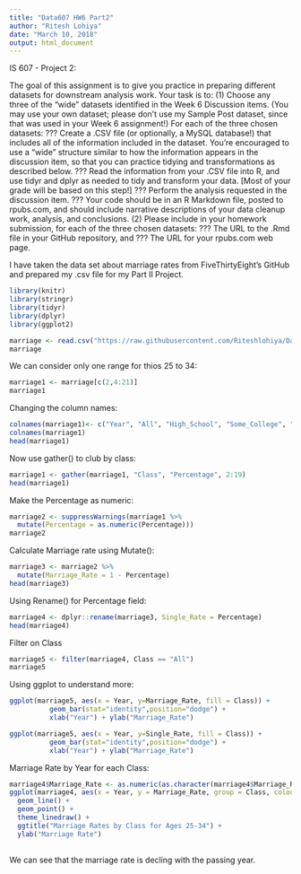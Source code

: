 ```yaml
---
title: "Data607 HW6 Part2"
author: "Ritesh Lohiya"
date: "March 10, 2018"
output: html_document
---
```

IS 607 - Project 2:

The goal of this assignment is to give you practice in preparing different datasets for downstream analysis work.
Your task is to:
(1) Choose any three of the "wide" datasets identified in the Week 6 Discussion items. (You may use your own dataset; please don't use my Sample Post dataset, since that was used in your Week 6 assignment!) For each of the three chosen datasets:
??? Create a .CSV file (or optionally, a MySQL database!) that includes all of the information included in the dataset. You're encouraged to use a "wide" structure similar to how the information appears in the discussion item, so that you can practice tidying and transformations as described below.
??? Read the information from your .CSV file into R, and use tidyr and dplyr as needed to tidy and transform your data. [Most of your grade will be based on this step!]
??? Perform the analysis requested in the discussion item.
??? Your code should be in an R Markdown file, posted to rpubs.com, and should include narrative descriptions of your data cleanup work, analysis, and conclusions.
(2) Please include in your homework submission, for each of the three chosen datasets:
??? The URL to the .Rmd file in your GitHub repository, and
??? The URL for your rpubs.com web page.

I have taken the data set about marriage rates from FiveThirtyEight's GitHub and prepared my .csv file for my Part II Project.
 
```r
library(knitr)
library(stringr)
library(tidyr)
library(dplyr)
library(ggplot2)
```

```r
marriage <- read.csv("https://raw.githubusercontent.com/Riteshlohiya/Data607-Week6/master/Marriage_rates.csv", header=TRUE, sep=",")
marriage
```

We can consider only one range for thios 25 to 34:

```r
marriage1 <- marriage[c(2,4:21)]
marriage1
```

Changing the column names:

```r
colnames(marriage1)<- c("Year", "All", "High_School", "Some_College", "Bachelor_Degree", "Bachelor_other", "Graduate_Degree", "White", "Black", "Hispanic", "New_England", "Mid_Atlantic", "Midwest", "South", "Mountain", "Pacific", "Poor", "Middle_class", "Rich")
colnames(marriage1)
head(marriage1)
```

Now use gather() to club by class:

```r
marriage1 <- gather(marriage1, "Class", "Percentage", 2:19)
head(marriage1)
```

Make the Percentage as numeric:

```r
marriage2 <- suppressWarnings(marriage1 %>% 
  mutate(Percentage = as.numeric(Percentage)))
marriage2
```

Calculate Marriage rate using Mutate():

```r
marriage3 <- marriage2 %>% 
  mutate(Marriage_Rate = 1 - Percentage)
head(marriage3)
```

Using Rename() for Percentage field:

```r
marriage4 <- dplyr::rename(marriage3, Single_Rate = Percentage)
head(marriage4)
```

Filter on Class
```r
marriage5 <- filter(marriage4, Class == "All")
marriage5
```

Using ggplot to understand more:

```r
ggplot(marriage5, aes(x = Year, y=Marriage_Rate, fill = Class)) +  
          geom_bar(stat="identity",position="dodge") + 
          xlab("Year") + ylab("Marriage_Rate") 
```

```r
ggplot(marriage5, aes(x = Year, y=Single_Rate, fill = Class)) +  
          geom_bar(stat="identity",position="dodge") + 
          xlab("Year") + ylab("Marriage_Rate") 
```


Marriage Rate by Year for each Class:

```r
marriage4$Marriage_Rate <- as.numeric(as.character(marriage4$Marriage_Rate))
ggplot(marriage4, aes(x = Year, y = Marriage_Rate, group = Class, colour = Class)) +
  geom_line() +
  geom_point() +
  theme_linedraw() +
  ggtitle("Marriage Rates by Class for Ages 25-34") +
  ylab("Marriage Rate") 
  
```

We can see that the marriage rate is decling with the passing year.

 